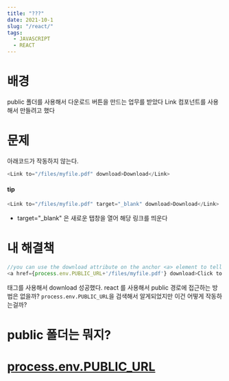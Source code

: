 ```yaml
---
title: "???"
date: 2021-10-1
slug: "/react/"
tags:
  - JAVASCRIPT
  - REACT
---
```


# 배경

 public 폴더를 사용해서 다운로드 버튼을 만드는 업무를 받았다
 Link 컴포넌트를 사용해서 만들려고 했다

 # 문제
 아래코드가 작동하지 않는다.
 ```javascript
 <Link to="/files/myfile.pdf" download>Download</Link>
 ```
#### tip 
```javascript
<Link to="/files/myfile.pdf" target="_blank" download>Download</Link>
```
* target="_blank" 은 새로운 탭창을 열어 해당 링크를 띄운다

# 내 해결책
```javascript
//you can use the download attribute on the anchor <a> element to tell the browser to download the file
<a href={process.env.PUBLIC_URL+'/files/myfile.pdf'} download>Click to download</a>
```
<a>태그를 사용해서 download 성공했다.
react 를 사용해서 public 경로에 접근하는 방법은 없을까?
`process.env.PUBLIC_URL`을 검색해서 알게되었지만 이건 어떻게 작동하는걸까?

# public 폴더는 뭐지?

# [process.env.PUBLIC_URL](https://create-react-app.dev/docs/using-the-public-folder/)


